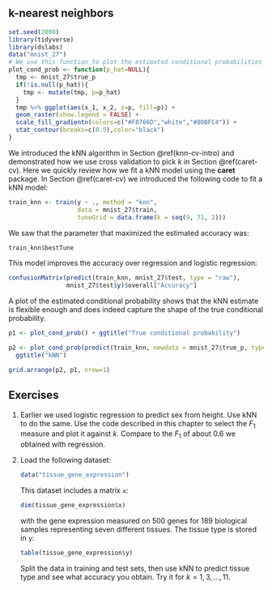 ## k-nearest neighbors

```r
set.seed(2008)
library(tidyverse)
library(dslabs)
data("mnist_27")
# We use this function to plot the estimated conditional probabilities
plot_cond_prob <- function(p_hat=NULL){
  tmp <- mnist_27$true_p
  if(!is.null(p_hat)){
    tmp <- mutate(tmp, p=p_hat)
  }
  tmp %>% ggplot(aes(x_1, x_2, z=p, fill=p)) +
  geom_raster(show.legend = FALSE) +
  scale_fill_gradientn(colors=c("#F8766D","white","#00BFC4")) +
  stat_contour(breaks=c(0.5),color="black")
}
```

We introduced the kNN algorithm in Section \@ref(knn-cv-intro) and demonstrated how we use cross validation to pick $k$ in Section \@ref(caret-cv). Here we quickly review how we fit a kNN model using the __caret__ package. In Section \@ref(caret-cv) we introduced the following code to fit a kNN model:

```r
train_knn <- train(y ~ ., method = "knn", 
                   data = mnist_27$train,
                   tuneGrid = data.frame(k = seq(9, 71, 2)))
```

We saw that the parameter that maximized the estimated accuracy was:

```r
train_knn$bestTune
```

This model improves the accuracy over regression and logistic regression:

```r
confusionMatrix(predict(train_knn, mnist_27$test, type = "raw"),
                mnist_27$test$y)$overall["Accuracy"]
```

A plot of the estimated conditional probability shows that the kNN estimate is flexible enough and does indeed capture the shape of the true conditional probability. 

```r
p1 <- plot_cond_prob() + ggtitle("True conditional probability")

p2 <- plot_cond_prob(predict(train_knn, newdata = mnist_27$true_p, type = "prob")[,2]) +
  ggtitle("kNN")

grid.arrange(p2, p1, nrow=1)
```

## Exercises 

1. Earlier we used logistic regression to predict sex from height. Use kNN to do the same. Use the code described in this chapter to select the $F_1$ measure and plot it against $k$. Compare to the $F_1$ of about 0.6 we obtained with regression.

2. Load the following dataset:

    ```r
    data("tissue_gene_expression")
    ```

    This dataset includes a matrix `x`: 

    ```r
    dim(tissue_gene_expression$x)
    ```

    with the gene expression measured on 500 genes for 189 biological samples representing seven different tissues. The tissue type is stored in `y`:

    ```r
    table(tissue_gene_expression$y)
    ```

    Split the data in training and test sets, then use kNN to predict tissue type and see what accuracy you obtain. Try it for  $k = 1, 3, \dots, 11$.

